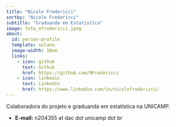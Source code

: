 ```yaml
---
title: "Nicole Fredericci"
sortby: "Nicole Fredericci"
subtitle: "Graduanda em Estatística"
image: foto_nfredericci.jpeg
about:
  id: person-profile
  template: solana
  image-width: 10em
  links:
    - icon: github
      text: Github
      href: https://github.com/NFredericci
    - icon: linkedin
      text: Linkedin
      href: https://www.linkedin.com/in/nicolefredericci/
---
```


::: {#person-profile}
:::

Colaboradora do projeto e graduanda em estatística na UNICAMP.

-   **E-mail:** n204355 at dac dot unicamp dot br
